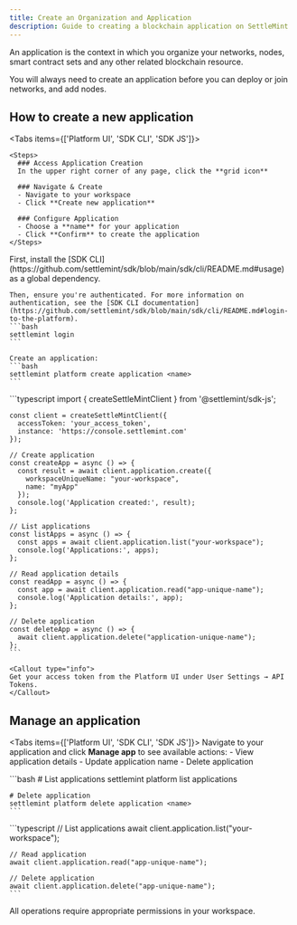 ```yaml
---
title: Create an Organization and Application
description: Guide to creating a blockchain application on SettleMint
---
```



An application is the context in which you organize your networks, nodes, smart
contract sets and any other related blockchain resource.

<Callout type="info">
  You will always need to create an application before you can deploy or join
  networks, and add nodes.
</Callout>

## How to create a new application

<Tabs items={['Platform UI', 'SDK CLI', 'SDK JS']}>
  <Tab value="Platform UI">


    <Steps>
      ### Access Application Creation
      In the upper right corner of any page, click the **grid icon**

      ### Navigate & Create
      - Navigate to your workspace
      - Click **Create new application**

      ### Configure Application
      - Choose a **name** for your application
      - Click **Confirm** to create the application
    </Steps>

  </Tab>

  <Tab value="SDK CLI">
    First, install the [SDK CLI](https://github.com/settlemint/sdk/blob/main/sdk/cli/README.md#usage) as a global dependency.

    Then, ensure you're authenticated. For more information on authentication, see the [SDK CLI documentation](https://github.com/settlemint/sdk/blob/main/sdk/cli/README.md#login-to-the-platform).
    ```bash
    settlemint login
    ```

    Create an application:
    ```bash
    settlemint platform create application <name>
    ```

  </Tab>

  <Tab value="SDK JS">
    ```typescript
    import { createSettleMintClient } from '@settlemint/sdk-js';

    const client = createSettleMintClient({
      accessToken: 'your_access_token',
      instance: 'https://console.settlemint.com'
    });

    // Create application
    const createApp = async () => {
      const result = await client.application.create({
        workspaceUniqueName: "your-workspace",
        name: "myApp"
      });
      console.log('Application created:', result);
    };

    // List applications
    const listApps = async () => {
      const apps = await client.application.list("your-workspace");
      console.log('Applications:', apps);
    };

    // Read application details
    const readApp = async () => {
      const app = await client.application.read("app-unique-name");
      console.log('Application details:', app);
    };

    // Delete application
    const deleteApp = async () => {
      await client.application.delete("application-unique-name");
    };
    ```

    <Callout type="info">
    Get your access token from the Platform UI under User Settings → API Tokens.
    </Callout>

  </Tab>
</Tabs>

## Manage an application

<Tabs items={['Platform UI', 'SDK CLI', 'SDK JS']}>
  <Tab value="Platform UI">
    Navigate to your application and click **Manage app** to see available actions:
    - View application details
    - Update application name
    - Delete application
  </Tab>

  <Tab value="SDK CLI">
    ```bash
    # List applications
    settlemint platform list applications

    # Delete application
    settlemint platform delete application <name>
    ```

  </Tab>

  <Tab value="SDK JS">
    ```typescript
    // List applications
    await client.application.list("your-workspace");

    // Read application
    await client.application.read("app-unique-name");

    // Delete application
    await client.application.delete("app-unique-name");
    ```

  </Tab>
</Tabs>

<Callout type="info">
  All operations require appropriate permissions in your workspace.
</Callout>
